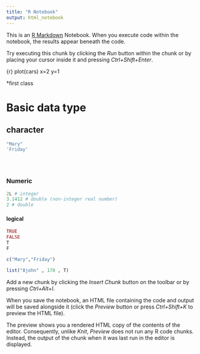 ---
title: "R Notebook"
output: html_notebook
---

This is an [R Markdown](http://rmarkdown.rstudio.com) Notebook. When you execute code within the notebook, the results appear beneath the code.

Try executing this chunk by clicking the *Run* button within the chunk or by placing your cursor inside it and pressing *Ctrl+Shift+Enter*.

{r} plot(cars) x=2 y=1

\*first class

# Basic data type

## character

```{r}
"Mary"
'Friday'





```

### Numeric

```{r}
2L # integer
3.1412 # double (non-integer real number)
2 # double
```

#### logical

```{r}
TRUE
FALSE
T
F
```

```{r}
c("Mary","Friday")


```

```{r}
list("8john" , 178 , T)
```

Add a new chunk by clicking the *Insert Chunk* button on the toolbar or by pressing *Ctrl+Alt+I*.

When you save the notebook, an HTML file containing the code and output will be saved alongside it (click the *Preview* button or press *Ctrl+Shift+K* to preview the HTML file).

The preview shows you a rendered HTML copy of the contents of the editor. Consequently, unlike *Knit*, *Preview* does not run any R code chunks. Instead, the output of the chunk when it was last run in the editor is displayed.

